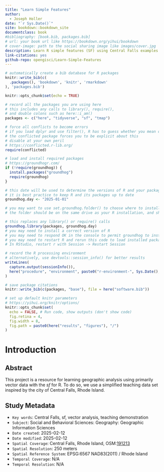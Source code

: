 ```yaml
--- 
title: "Learn Simple Features"
author:
  - Joseph Holler
date: "`r Sys.Date()`"
site: bookdown::bookdown_site
documentclass: book
#bibliography: [book.bib, packages.bib]
# url: your book url like https://bookdown.org/yihui/bookdown
# cover-image: path to the social sharing image like images/cover.jpg
description: Learn R simple features (SF) using Central Falls examples.
link-citations: yes
github-repo: opengisci/Learn-Simple-Features
---
```


```r
# automatically create a bib database for R packages
knitr::write_bib(c(
  .packages(), 'bookdown', 'knitr', 'rmarkdown'
), 'packages.bib')

knitr::opts_chunk$set(echo = TRUE)

# record all the packages you are using here
# this includes any calls to library(), require(),
# and double colons such as here::i_am()
packages <- c("here", "tidyverse", "sf", "tmap")

# force all conflicts to become errors
# if you load dplyr and use filter(), R has to guess whether you mean dplyr::filter() or stats::filter()
# the conflicted package forces you to be explicit about this
# disable at your own peril
# https://conflicted.r-lib.org/
require(conflicted)

# load and install required packages
# https://groundhogr.com/
if (!require(groundhog)) {
  install.packages("groundhog")
  require(groundhog)
}

# this date will be used to determine the versions of R and your packages
# it is best practice to keep R and its packages up to date
groundhog.day <- "2025-01-01"

# you may want to use set.groundhog.folder() to choose where to install pacakges under groundhog
# the folder should be on the same drive as your R installation, and should not be synced to the cloud

# this replaces any library() or require() calls
groundhog.library(packages, groundhog.day)
# you may need to install a correct version of R
# you may need to respond OK in the console to permit groundhog to install packages
# you may need to restart R and rerun this code to load installed packages
# In RStudio, restart r with Session -> Restart Session

# record the R processing environment
# alternatively, use devtools::session_info() for better results
writeLines(
  capture.output(sessionInfo()),
  here("procedure", "environment", paste0("r-environment-", Sys.Date(), ".txt"))
)

# save package citations
knitr::write_bib(c(packages, "base"), file = here("software.bib"))

# set up default knitr parameters
# https://yihui.org/knitr/options/
knitr::opts_chunk$set(
  echo = FALSE, # Run code, show outputs (don't show code)
  fig.retina = 4,
  fig.width = 8,
  fig.path = paste0(here("results", "figures"), "/")
)
```


# Introduction

## Abstract

This project is a resource for learning geographic analysis using primarily vector data with the *sf* for R. To do so, we use a simplified teaching data set inspired by the city of Central Falls, Rhode Island. 

## Study Metadata

- `Key words`: Central Falls, sf, vector analysis, teaching demonstration
- `Subject`: Social and Behavioral Sciences: Geography: Geographic Information Sciences
- `Date created`: 2025-02-12
- `Date modified`: 2025-02-12
- `Spatial Coverage`: Central Falls, Rhode Island, OSM:[191213](https://www.openstreetmap.org/relation/191213)
- `Spatial Resolution`: 250 meters
- `Spatial Reference System`: EPSG:6567 NAD83(2011) / Rhode Island
- `Temporal Coverage`: N/A
- `Temporal Resolution`: N/A